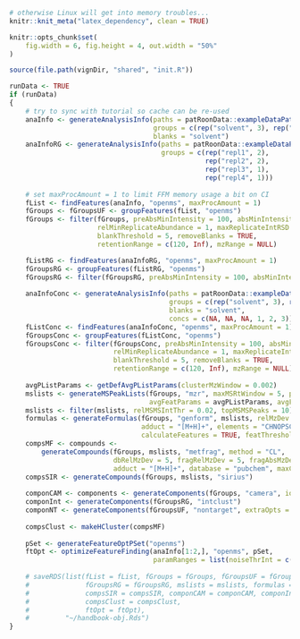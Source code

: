 ```r

# otherwise Linux will get into memory troubles...
knitr::knit_meta("latex_dependency", clean = TRUE)

knitr::opts_chunk$set(
    fig.width = 6, fig.height = 4, out.width = "50%"
)

source(file.path(vignDir, "shared", "init.R"))

runData <- TRUE
if (runData)
{
    # try to sync with tutorial so cache can be re-used
    anaInfo <- generateAnalysisInfo(paths = patRoonData::exampleDataPath(),
                                    groups = c(rep("solvent", 3), rep("standard", 3)),
                                    blanks = "solvent")
    anaInfoRG <- generateAnalysisInfo(paths = patRoonData::exampleDataPath(),
                                      groups = c(rep("repl1", 2),
                                                 rep("repl2", 2),
                                                 rep("repl3", 1),
                                                 rep("repl4", 1)))
    
    # set maxProcAmount = 1 to limit FFM memory usage a bit on CI
    fList <- findFeatures(anaInfo, "openms", maxProcAmount = 1)
    fGroups <- fGroupsUF <- groupFeatures(fList, "openms")
    fGroups <- filter(fGroups, preAbsMinIntensity = 100, absMinIntensity = 10000,
                      relMinReplicateAbundance = 1, maxReplicateIntRSD = 0.75,
                      blankThreshold = 5, removeBlanks = TRUE,
                      retentionRange = c(120, Inf), mzRange = NULL)

    fListRG <- findFeatures(anaInfoRG, "openms", maxProcAmount = 1)
    fGroupsRG <- groupFeatures(fListRG, "openms")
    fGroupsRG <- filter(fGroupsRG, preAbsMinIntensity = 100, absMinIntensity = 10000)
    
    anaInfoConc <- generateAnalysisInfo(paths = patRoonData::exampleDataPath(),
                                        groups = c(rep("solvent", 3), rep("standard", 3)),
                                        blanks = "solvent",
                                        concs = c(NA, NA, NA, 1, 2, 3))
    fListConc <- findFeatures(anaInfoConc, "openms", maxProcAmount = 1)
    fGroupsConc <- groupFeatures(fListConc, "openms")
    fGroupsConc <- filter(fGroupsConc, preAbsMinIntensity = 100, absMinIntensity = 10000,
                          relMinReplicateAbundance = 1, maxReplicateIntRSD = 0.75,
                          blankThreshold = 5, removeBlanks = TRUE,
                          retentionRange = c(120, Inf), mzRange = NULL)
        
    avgPListParams <- getDefAvgPListParams(clusterMzWindow = 0.002)
    mslists <- generateMSPeakLists(fGroups, "mzr", maxMSRtWindow = 5, precursorMzWindow = 4,
                                   avgFeatParams = avgPListParams, avgFGroupParams = avgPListParams)
    mslists <- filter(mslists, relMSMSIntThr = 0.02, topMSMSPeaks = 10)
    formulas <- generateFormulas(fGroups, "genform", mslists, relMzDev = 5,
                                 adduct = "[M+H]+", elements = "CHNOPSCl",
                                 calculateFeatures = TRUE, featThreshold = 0.75)
    compsMF <- compounds <-
        generateCompounds(fGroups, mslists, "metfrag", method = "CL",
                          dbRelMzDev = 5, fragRelMzDev = 5, fragAbsMzDev = 0.002,
                          adduct = "[M+H]+", database = "pubchem", maxCandidatesToStop = 5000)
    compsSIR <- generateCompounds(fGroups, mslists, "sirius")
    
    componCAM <- components <- generateComponents(fGroups, "camera", ionization = "positive")
    componInt <- generateComponents(fGroupsRG, "intclust")
    componNT <- generateComponents(fGroupsUF, "nontarget", extraOpts = list(minlength=3), ionization = "positive")
    
    compsClust <- makeHCluster(compsMF)
    
    pSet <- generateFeatureOptPSet("openms")
    ftOpt <- optimizeFeatureFinding(anaInfo[1:2,], "openms", pSet,
                                    paramRanges = list(noiseThrInt = c(500, Inf)))
    
    # saveRDS(list(fList = fList, fGroups = fGroups, fGroupsUF = fGroupsUF, fListRG = fListRG,
    #              fGroupsRG = fGroupsRG, mslists = mslists, formulas = formulas, compsMF = compsMF,
    #              compsSIR = compsSIR, componCAM = componCAM, componInt = componInt, componNT = componNT,
    #              compsClust = compsClust,
    #              ftOpt = ftOpt),
    #         "~/handbook-obj.Rds")
}
```

```css
```
